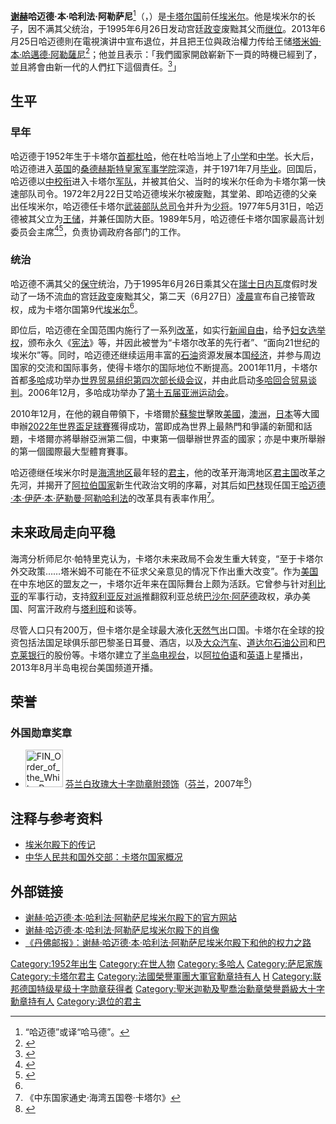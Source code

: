 {{NoteTA
|G1=地名
|1=zh-cn:多哈;zh:多哈;zh-hk:多哈;zh-tw:杜哈;
}}
{{Infobox royalty
| name           = 哈迈德·本·哈利法·阿勒萨尼<br />{{rtl-lang|ar|حمد بن خليفة آل ثاني}}
| title          = [[卡塔尔国埃米尔|卡塔尔国埃米尔]]
| image          = Hamad bin Khalifa Al Thani (cropped).jpg
| caption        = 
| reign          = 1995年6月27日-2013年6月25日（{{age in years and days|1995|6|27|2013|6|25|age=no}}）
| coronation     = 
| predecessor    = {{tsl|en|Khalifa bin Hamad Al Thani|哈利法·本·哈迈德·阿勒萨尼|哈利法·本·哈迈德·阿勒萨尼}}
| successor      = [[塔米姆·本·哈迈德·阿勒萨尼|塔米姆·本·哈迈德·阿勒萨尼]]
| spouse        = 瑪麗安·賓特·穆罕默德<br> [[穆扎·賓特·納賽爾|穆扎·賓特·納賽爾]]<br> 努拉·賓特·卡立德
| issue          = 
| house    = {{tsl|en|House of Al Thani|萨尼家族|萨尼王室}}
| royal anthem   = 
| father         = {{tsl|en|Khalifa bin Hamad Al Thani|哈利法·本·哈迈德·阿勒萨尼|哈利法·本·哈迈德·阿勒萨尼}}
| mother         = 
| date of birth  = {{birth date and age|1952|1|1}}
| place of birth = {{QAT}}赖扬宫
| date of death  = 
| place of death = 
| buried         = 
| religion     = [[伊斯兰教|伊斯兰教]][[逊尼派|逊尼派]]
|}}
'''[[谢赫_(称号)|谢赫]]哈迈德·本·哈利法·阿勒萨尼'''<ref>“哈迈德”或译“哈马德”。</ref>（{{lang-ar|الشيخ حمد بن خليفة آل ثاني}}，{{bd|1952年|1月1日|||}}）是[[卡塔尔国|卡塔尔国]]前任[[埃米尔|埃米尔]]。他是埃米尔{{tsl|en|Khalifa bin Hamad Al Thani|哈利法·本·哈迈德·阿勒萨尼|哈利法·本·哈迈德·阿勒萨尼}}的长子，因不满其父统治，于1995年6月26日发动宫廷[[政变|政变]]废黜其父而[[即位|继位]]。2013年6月25日哈迈德則在電視演讲中宣布退位，并且把王位與政治權力传给王储[[塔米姆·本·哈邁德·阿勒薩尼|塔米姆·本·哈邁德·阿勒薩尼]]<ref>{{Cite web |url= http://www.bbc.co.uk/news/world-middle-east-23026870 |title= Qatari emir Sheikh Hamad hands power to son Tamim |author=  |date= 2013年6月25日 |publisher= [[BBC新聞|BBC新聞]] |language= en |accessdate= 2013年6月26日 |quote=  |archive-date= 2018年12月24日 |archive-url= https://web.archive.org/web/20181224191628/https://www.bbc.co.uk/news/world-middle-east-23026870 |dead-url= no }}</ref>；他並且表示：「我們國家開啟嶄新下一頁的時機已經到了，並且將會由新一代的人們扛下這個責任。<ref>{{Cite web |url= http://investvine.com/qatar-emir-resigns-hands-over-power-to-son/ |title= Qatar emir resigns, hands over power to son |author= Arno Maierbrugger |date= 2013年6月25日 |publisher= investvine |language= en |accessdate= 2013年6月26日 |quote=  |archive-date= 2013年11月10日 |archive-url= https://web.archive.org/web/20131110152402/http://investvine.com/qatar-emir-resigns-hands-over-power-to-son/ |dead-url= no }}</ref>」

== 生平 ==
=== 早年 ===
哈迈德于1952年生于卡塔尔[[首都|首都]][[杜哈|杜哈]]，他在杜哈当地上了[[小学|小学]]和[[中学|中学]]。长大后，哈迈德进入[[英国|英国]]的[[桑德赫斯特皇家军事学院|桑德赫斯特皇家军事学院]]深造，并于1971年7月[[毕业|毕业]]。回国后，哈迈德以[[中校|中校]][[军衔|衔]]进入卡塔尔[[军队|军队]]，并被其伯父、当时的埃米尔{{tsl|en|Ahmad bin Ali Al Thani|艾哈迈德·本·阿里·阿勒萨尼|艾哈迈德·本·阿里·阿勒萨尼}}任命为卡塔尔第一快速部队司令。1972年2月22日艾哈迈德埃米尔被废黜，其堂弟、即哈迈德的父亲{{tsl|en|Khalifa bin Hamad Al Thani|哈利法·本·哈迈德·阿勒萨尼|哈利法·本·哈迈德·阿勒萨尼}}出任埃米尔，哈迈德任卡塔尔[[武装力量|武装部队]][[总司令|总司令]]并升为[[少将|少将]]。1977年5月31日，哈迈德被其父立为[[王储|王储]]，并兼任国防大臣。1989年5月，哈迈德任卡塔尔国家最高计划委员会主席<ref name="diwan">{{Cite web |url=http://www.diwan.gov.qa/english/the_amir/the_amir_cv.htm |title=埃米尔殿下的传记 |accessdate=2009-08-07 |archive-date=2011-12-02 |archive-url=https://web.archive.org/web/20111202072946/http://www.diwan.gov.qa/english/the_amir/the_amir_cv.htm |dead-url=no }}</ref><ref name="fmprc">{{Cite web |url=http://www.fmprc.gov.cn/chn/pds/gjhdq/gj/yz/1206_15/ |title=中华人民共和国外交部：卡塔尔国家概况 |accessdate=2009-08-07 |archive-date=2009-07-05 |archive-url=https://web.archive.org/web/20090705115949/http://www.fmprc.gov.cn/chn/pds/gjhdq/gj/yz/1206_15/ |dead-url=no }}</ref>，负责协调政府各部门的工作。

=== 统治 ===
哈迈德不满其父的[[保守主义|保守]]统治，乃于1995年6月26日乘其父在[[瑞士|瑞士]][[日内瓦|日内瓦]]度假时发动了一场不流血的宫廷[[政变|政变]]废黜其父，第二天（6月27日）[[凌晨|凌晨]]宣布自己接管政权，成为卡塔尔国第9代[[埃米尔|埃米尔]]<ref name="fmprc"/>。

即位后，哈迈德在全国范围内施行了一系列[[改革|改革]]，如实行[[新闻自由|新闻自由]]，给予[[妇女|妇女]][[选举权|选举权]]，颁布永久《[[卡塔尔宪法|宪法]]》等，并因此被誉为“卡塔尔改革的先行者”、“面向21世纪的埃米尔”等。同时，哈迈德还继续运用丰富的[[石油|石油]]资源发展本国[[经济|经济]]，并参与周边国家的交流和国际事务，使得卡塔尔的国际地位不断提高。2001年11月，卡塔尔首都[[多哈|多哈]]成功举办[[世界贸易组织|世界贸易组织]][[世界贸易组织第四次部长级会议|第四次部长级会议]]，并由此启动[[多哈回合贸易谈判|多哈回合贸易谈判]]。2006年12月，多哈成功举办了[[第十五届亚洲运动会|第十五届亚洲运动会]]。

2010年12月，在他的親自帶領下，卡塔爾於[[蘇黎世|蘇黎世]]擊敗[[美國|美國]]，[[澳洲|澳洲]]，[[日本|日本]]等大國申辦[[2022年世界盃足球賽|2022年世界盃足球賽]]獲得成功，當即成為世界上最熱門和爭議的新聞和話題，卡塔爾亦將舉辦亞洲第二個，中東第一個舉辦世界盃的國家；亦是中東所舉辦的第一個國際最大型體育賽事。

哈迈德继任埃米尔时是[[海湾地区|海湾地区]]最年轻的[[君主|君主]]，他的改革开海湾地区[[君主国|君主国]]改革之先河，并揭开了[[阿拉伯国家|阿拉伯国家]]新生代政治文明的序幕，对其后如[[巴林|巴林]]现任国王[[哈迈德·本·伊萨·本·萨勒曼·阿勒哈利法|哈迈德·本·伊萨·本·萨勒曼·阿勒哈利法]]的改革具有表率作用<ref>《中东国家通史·海湾五国卷·卡塔尔》</ref>。

== 未来政局走向平稳 ==
海湾分析师尼尔·帕特里克认为，卡塔尔未来政局不会发生重大转变，“至于卡塔尔外交政策……塔米姆不可能在不征求父亲意见的情况下作出重大改变”。作为[[美国|美国]]在中东地区的盟友之一，卡塔尔近年来在国际舞台上颇为活跃。它曾参与针对[[利比亚|利比亚]]的军事行动，支持[[叙利亚反对派|叙利亚反对派]]推翻叙利亚总统[[巴沙尔·阿萨德|巴沙尔·阿萨德]]政权，承办美国、阿富汗政府与[[塔利班|塔利班]]和谈等。

尽管人口只有200万，但卡塔尔是全球最大液化[[天然气|天然气]]出口国。卡塔尔在全球的投资包括法国足球俱乐部巴黎圣日耳曼、酒店，以及[[大众汽车|大众汽车]]、[[道达尔石油公司|道达尔石油公司]]和[[巴克莱银行|巴克莱银行]]的股份等。卡塔尔建立了[[半岛电视台|半岛电视台]]，以[[阿拉伯语|阿拉伯语]]和[[英语|英语]]上星播出，2013年8月半岛电视台美国频道开播。

==荣誉==
===外国勋章奖章===
* [[File:FIN_Order_of_the_White_Rose_Grand_Cross_BAR.png|60px]] [[芬兰白玫瑰勋章|芬兰白玫瑰大十字勋章附颈饰]]（[[芬兰|芬兰]]，2007年<ref>{{fi}}{{cite web |url=https://ritarikunnat.fi/ritarikunnat/palkitut/suomen-valkoisen-ruusun-ritarikunnan-suurristin-ketjuineen-ulkomaalaiset-saajat/ |title=Suomen Valkoisen Ruusun ritarikunnan suurristin ketjuineen ulkomaalaiset saajat |publisher=RITARIKUNTIEN KANSLIA |date= |accessdate=2021-10-20 |archive-date=2021-12-19 |archive-url=https://web.archive.org/web/20211219004449/https://ritarikunnat.fi/ritarikunnat/palkitut/suomen-valkoisen-ruusun-ritarikunnan-suurristin-ketjuineen-ulkomaalaiset-saajat/ |dead-url=no }}</ref>）

== 注释与参考资料 ==
{{reflist}}
* [https://web.archive.org/web/20111202072946/http://www.diwan.gov.qa/english/the_amir/the_amir_cv.htm  埃米尔殿下的传记]
* [http://www.fmprc.gov.cn/chn/pds/gjhdq/gj/yz/1206_15/  中华人民共和国外交部：卡塔尔国家概况]{{Wayback|url=http://www.fmprc.gov.cn/chn/pds/gjhdq/gj/yz/1206_15/ |date=20090705115949 }}

== 外部链接 ==
{{commons category|Sheikh Hamad bin Khalifa Al-Thani}}
* [https://web.archive.org/web/20090221192121/http://www.diwan.gov.qa/ 谢赫·哈迈德·本·哈利法·阿勒萨尼埃米尔殿下的官方网站]
* [https://web.archive.org/web/20090325152340/http://www.maigriffin.com/gallery/port%20qatar%20new%20emir.jpg 谢赫·哈迈德·本·哈利法·阿勒萨尼埃米尔殿下的肖像]
* [http://www.denverpost.com/excerpts/ci_0002706197 《丹佛邮报》：谢赫·哈迈德·本·哈利法·阿勒萨尼埃米尔殿下和他的权力之路]{{Wayback|url=http://www.denverpost.com/excerpts/ci_0002706197 |date=20090423072433 }}

{{start box}}
{{s-hou|[[阿勒薩尼家族|萨尼王朝]]||1952年1月1日||}}
{{s-reg|}}
{{Succession box
| title  = [[卡塔尔埃米尔|卡塔尔埃米尔]]
| years  = 1995年6月27日—2013年6月25日
| before = [[哈利法·本·哈迈德·阿勒萨尼|哈利法·本·哈迈德·阿勒萨尼]]|
| after  = [[塔米姆·本·哈迈德·阿勒萨尼|塔米姆·本·哈迈德·阿勒萨尼]]
}}
{{end box}}
{{卡達君主}}

{{DEFAULTSORT:Hamad Bin Khalifa Al Thani}}
[[Category:1952年出生|Category:1952年出生]]
[[Category:在世人物|Category:在世人物]]
[[Category:多哈人|Category:多哈人]]
[[Category:萨尼家族|Category:萨尼家族]]
[[Category:卡塔尔君主|Category:卡塔尔君主]]
[[Category:法國榮譽軍團大軍官勳章持有人|Category:法國榮譽軍團大軍官勳章持有人]]
[[Category:靠政變上台的領導人|H]]
[[Category:联邦德国特级星级十字勋章获得者|Category:联邦德国特级星级十字勋章获得者]]
[[Category:聖米迦勒及聖喬治勳章榮譽爵級大十字勳章持有人|Category:聖米迦勒及聖喬治勳章榮譽爵級大十字勳章持有人]]
[[Category:退位的君主|Category:退位的君主]]